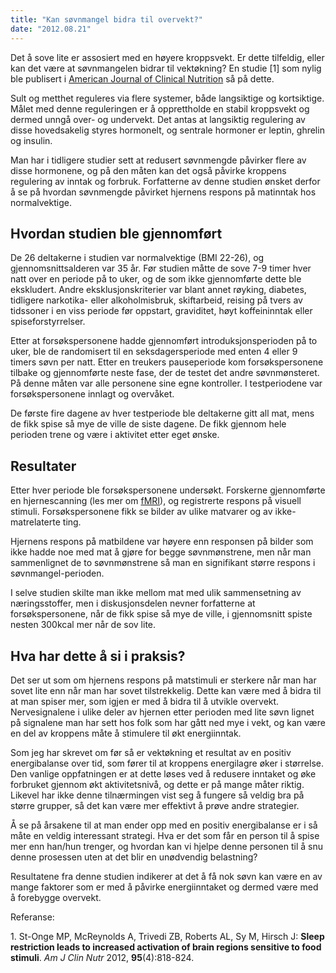 ```yaml
---
title: "Kan søvnmangel bidra til overvekt?"
date: "2012.08.21"
---
```


Det å sove lite er assosiert med en høyere kroppsvekt. Er dette tilfeldig, eller kan det være at søvnmangelen bidrar til vektøkning? En studie \[1\] som nylig ble publisert i [American Journal of Clinical Nutrition](http://www.ajcn.org) så på dette.

Sult og metthet reguleres via flere systemer, både langsiktige og kortsiktige. Målet med denne reguleringen er å opprettholde en stabil kroppsvekt og dermed unngå over- og undervekt. Det antas at langsiktig regulering av disse hovedsakelig styres hormonelt, og sentrale hormoner er leptin, ghrelin og insulin.

Man har i tidligere studier sett at redusert søvnmengde påvirker flere av disse hormonene, og på den måten kan det også påvirke kroppens regulering av inntak og forbruk. Forfatterne av denne studien ønsket derfor å se på hvordan søvnmengde påvirket hjernens respons på matinntak hos normalvektige.

## Hvordan studien ble gjennomført

De 26 deltakerne i studien var normalvektige (BMI 22-26), og gjennomsnittsalderen var 35 år. Før studien måtte de sove 7-9 timer hver natt over en periode på to uker, og de som ikke gjennomførte dette ble ekskludert. Andre eksklusjonskriterier var blant annet røyking, diabetes, tidligere narkotika- eller alkoholmisbruk, skiftarbeid, reising på tvers av tidssoner i en viss periode før oppstart, graviditet, høyt koffeininntak eller spiseforstyrrelser.

Etter at forsøkspersonene hadde gjennomført introduksjonsperioden på to uker, ble de randomisert til en seksdagersperiode med enten 4 eller 9 timers søvn per natt. Etter en treukers pauseperiode kom forsøkspersonene tilbake og gjennomførte neste fase, der de testet det andre søvnmønsteret. På denne måten var alle personene sine egne kontroller. I testperiodene var forsøkspersonene innlagt og overvåket.

De første fire dagene av hver testperiode ble deltakerne gitt all mat, mens de fikk spise så mye de ville de siste dagene. De fikk gjennom hele perioden trene og være i aktivitet etter eget ønske.

## Resultater

Etter hver periode ble forsøkspersonene undersøkt. Forskerne gjennomførte en hjernescanning (les mer om [fMRI](fmri.qmd)), og registrerte respons på visuell stimuli. Forsøkspersonene fikk se bilder av ulike matvarer og av ikke-matrelaterte ting.

Hjernens respons på matbildene var høyere enn responsen på bilder som ikke hadde noe med mat å gjøre for begge søvnmønstrene, men når man sammenlignet de to søvnmønstrene så man en signifikant større respons i søvnmangel-perioden.

I selve studien skilte man ikke mellom mat med ulik sammensetning av næringsstoffer, men i diskusjonsdelen nevner forfatterne at forsøkspersonene, når de fikk spise så mye de ville, i gjennomsnitt spiste nesten 300kcal mer når de sov lite.

## Hva har dette å si i praksis?

Det ser ut som om hjernens respons på matstimuli er sterkere når man har sovet lite enn når man har sovet tilstrekkelig. Dette kan være med å bidra til at man spiser mer, som igjen er med å bidra til å utvikle overvekt. Nervesignalene i ulike deler av hjernen etter perioden med lite søvn lignet på signalene man har sett hos folk som har gått ned mye i vekt, og kan være en del av kroppens måte å stimulere til økt energiinntak.

Som jeg har skrevet om før så er vektøkning et resultat av en positiv energibalanse over tid, som fører til at kroppens energilagre øker i størrelse. Den vanlige oppfatningen er at dette løses ved å redusere inntaket og øke forbruket gjennom økt aktivitetsnivå, og dette er på mange måter riktig. Likevel har ikke denne tilnærmingen vist seg å fungere så veldig bra på større grupper, så det kan være mer effektivt å prøve andre strategier.

Å se på årsakene til at man ender opp med en positiv energibalanse er i så måte en veldig interessant strategi. Hva er det som får en person til å spise mer enn han/hun trenger, og hvordan kan vi hjelpe denne personen til å snu denne prosessen uten at det blir en unødvendig belastning?

Resultatene fra denne studien indikerer at det å få nok søvn kan være en av mange faktorer som er med å påvirke energiinntaket og dermed være med å forebygge overvekt.

Referanse:

1\. St-Onge MP, McReynolds A, Trivedi ZB, Roberts AL, Sy M, Hirsch J: **Sleep restriction leads to increased activation of brain regions sensitive to food stimuli**. *Am J Clin Nutr* 2012, **95**(4):818-824.
